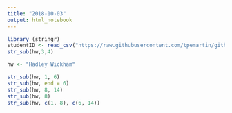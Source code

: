 ```yaml
---
title: "2018-10-03"
output: html_notebook
---
```


```r
library (stringr)
studentID <- read_csv("https://raw.githubusercontent.com/tpemartin/github-data/master/studentID.csv")
str_sub(hw,3,4)
```

```r
hw <- "Hadley Wickham"

str_sub(hw, 1, 6)
str_sub(hw, end = 6)
str_sub(hw, 8, 14)
str_sub(hw, 8)
str_sub(hw, c(1, 8), c(6, 14))

```

